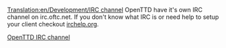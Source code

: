 [[Translation:en/Development/IRC channel]]
OpenTTD have it's own IRC channel on irc.oftc.net. If you don't know what IRC is or need help to setup your client checkout [http://www.irchelp.org/ irchelp.org].

[irc://irc.oftc.net/openttd OpenTTD IRC channel]